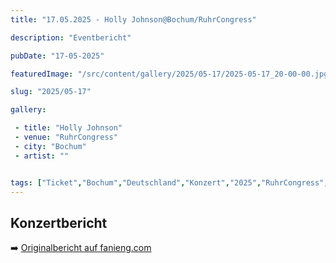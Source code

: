 ```yaml
---
title: "17.05.2025 - Holly Johnson@Bochum/RuhrCongress"

description: "Eventbericht"

pubDate: "17-05-2025"

featuredImage: "/src/content/gallery/2025/05-17/2025-05-17_20-00-00.jpg"

slug: "2025/05-17"

gallery:

 - title: "Holly Johnson"
 - venue: "RuhrCongress"
 - city: "Bochum"
 - artist: ""


tags: ["Ticket","Bochum","Deutschland","Konzert","2025","RuhrCongress","Holly Johnson"]
---
```

## Konzertbericht
➡️ [Originalbericht auf fanieng.com](https://fanieng.com/2025/05-17/17-05-2025-holly-johnson-bochum-ruhrcongress)
